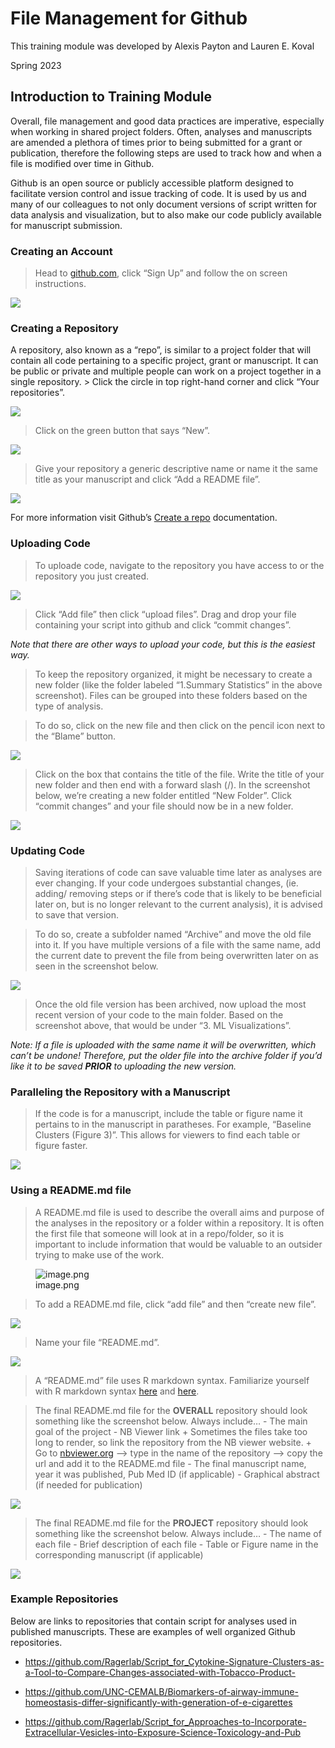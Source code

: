# File Management for Github

This training module was developed by Alexis Payton and Lauren E. Koval

Spring 2023

## Introduction to Training Module

Overall, file management and good data practices are imperative, especially when working in shared project folders. Often, analyses and manuscripts are amended a plethora of times prior to being submitted for a grant or publication, therefore the following steps are used to track how and when a file is modified over time in Github. 

Github is an open source or publicly accessible platform designed to facilitate version control and issue tracking of code.  It is used by us and many of our colleagues to not only document versions of script written for data analysis and visualization, but to also make our code publicly available for manuscript submission. 

### Creating an Account
> Head to [github.com](github.com), click "Sign Up" and follow the on screen instructions. 

<img src="Screenshots/Picture10.png"/>

### Creating a Repository
A repository, also known as a "repo", is similar to a project folder that will contain all code pertaining to a specific project, grant or manuscript. It can be public or private and multiple people can work on a project together in a single repository. 
> Click the circle in top right-hand corner and click "Your repositories". 

<img src="Screenshots/Picture11.png"  />

> Click on the green button that says "New".

<img src="Screenshots/Picture12.png"  />

> Give your repository a generic descriptive name or name it the same title as your manuscript and click "Add a README file". 

<img src="Screenshots/Picture13.png"  />

For more information visit Github's [Create a repo](https://docs.github.com/en/get-started/quickstart/create-a-repo) documentation.

### Uploading Code
> To uploade code, navigate to the repository you have access to or the repository you just created.   

<img src="Screenshots/Picture1.png"  />

> Click “Add file” then click “upload files”. Drag and drop your file containing your script into github and click “commit changes”. 

*Note that there are other ways to upload your code, but this is the easiest way.* 

> To keep the repository organized, it might be necessary to create a new folder (like the folder labeled “1.Summary Statistics” in the above screenshot). Files can be grouped into these folders based on the type of analysis. 

> To do so, click on the new file and then click on the pencil icon next to the "Blame" button. 

<img src="Screenshots/Picture2.png"  />

> Click on the box that contains the title of the file. Write the title of your new folder and then end with a forward slash (/). In the screenshot below, we're creating a new folder entitled "New Folder". Click “commit changes” and your file should now be in a new folder. 

<img src="Screenshots/Picture3.png"  />


### Updating Code
> Saving iterations of code can save valuable time later as analyses are ever changing. If your code undergoes substantial changes, (ie. adding/ removing steps or if there’s code that is likely to be beneficial later on, but is no longer relevant to the current analysis), it is advised to save that version. 

> To do so, create a subfolder named “Archive” and move the old file into it. If you have multiple versions of a file with the same name, add the current date to prevent the file from being overwritten later on as seen in the screenshot below. 

<img src="Screenshots/Picture4.png"  />

> Once the old file version has been archived, now upload the most recent version of your code to the main  folder. Based on the screenshot above, that would be under “3. ML Visualizations”. 


*Note: If a file is uploaded with the same name it will be overwritten, which can't be undone! Therefore, put the older file into the archive folder if you'd like it to be saved **PRIOR** to uploading the new version.*

### Paralleling the Repository with a Manuscript
> If the code is for a manuscript, include the table or figure name it pertains to in the manuscript in paratheses. For example, "Baseline Clusters (Figure 3)". This allows for viewers to find each table or figure faster. 

<img src="Screenshots/Picture5.png"  />

### Using a README.md file 
> A README.md file is used to describe the overall aims and purpose of the analyses in the repository or a folder within a repository. It is often the first file that someone will look at in a repo/folder, so it is important to include information that would be valuable to an outsider trying to make use of the work.

![image.png](attachment:image.png)

> To add a README.md file, click “add file” and then “create new file”. 
 
<img src="Screenshots/Picture6.png"  />

> Name your file “README.md”. 

<img src="Screenshots/Picture7.png"  /> 

> A “README.md” file uses R markdown syntax. Familiarize yourself with R markdown syntax [here](https://www.rstudio.com/wp-content/uploads/2015/02/rmarkdown-cheatsheet.pdf) and [here](https://bookdown.org/yihui/rmarkdown/markdown-syntax.html).

> The final README.md file for the **OVERALL** repository should look something like the screenshot below. Always include…
> -	The main goal of the project 
> -	NB Viewer link
>    +	Sometimes the files take too long to render, so link the repository from the NB viewer website.
>    +	Go to [nbviewer.org](nbviewer.org) --> type in the name of the repository --> copy the url and add it to the README.md file
> -	The final manuscript name, year it was published, Pub Med ID (if applicable)
> -	Graphical abstract (if needed for publication)

<img src="Screenshots/Picture8.png"  />

> The final README.md file for the **PROJECT** repository should look something like the screenshot below. Always include…
> -	The name of each file
> -	Brief description of each file
> - Table or Figure name in the corresponding manuscript (if applicable)

<img src="Screenshots/Picture9.png"  />

### Example Repositories
Below are links to repositories that contain script for analyses used in published manuscripts. These are examples of well organized Github repositories. 

- [https://github.com/Ragerlab/Script_for_Cytokine-Signature-Clusters-as-a-Tool-to-Compare-Changes-associated-with-Tobacco-Product-](https://github.com/Ragerlab/Script_for_Cytokine-Signature-Clusters-as-a-Tool-to-Compare-Changes-associated-with-Tobacco-Product-)

- [https://github.com/UNC-CEMALB/Biomarkers-of-airway-immune-homeostasis-differ-significantly-with-generation-of-e-cigarettes](https://github.com/UNC-CEMALB/Biomarkers-of-airway-immune-homeostasis-differ-significantly-with-generation-of-e-cigarettes)

- [https://github.com/Ragerlab/Script_for_Approaches-to-Incorporate-Extracellular-Vesicles-into-Exposure-Science-Toxicology-and-Pub](https://github.com/Ragerlab/Script_for_Approaches-to-Incorporate-Extracellular-Vesicles-into-Exposure-Science-Toxicology-and-Pub)
